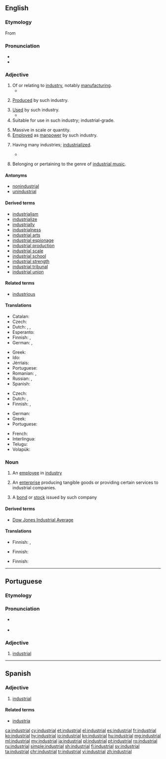 ==English==

===Etymology===
From {{etyl|fr|en}} {{term|industriel|lang=fr}}

===Pronunciation===
* {{IPA|/ɪnˈdʌstrɪəl/|lang=en}}
* {{audio|en-us-industrial.ogg|Audio (US)|lang=en}}

===Adjective===
{{en-adj}}

# Of or relating to [[industry]], notably [[manufacturing]].
#*{{quote-magazine|date=2013-06-29|volume=407|issue=8842|page=29|magazine={{w|The Economist}}
|title=[http://www.economist.com/news/asia/21580154-forest-fires-bring-record-levels-air-pollution-and-end-not-sight-unspontaneous Unspontaneous combustion]
|passage=Since the mid-1980s, when Indonesia first began to clear its bountiful forests on an '''industrial''' scale in favour of lucrative palm-oil plantations, “haze” has become an almost annual occurrence in South-East Asia. The cheapest way to clear logged woodland is to burn it, producing an acrid cloud of foul white smoke that, carried by the wind, can cover hundreds, or even thousands, of square miles.}}
#: {{usex|lang=en|The '''industrial''' segment of the economy has seen troubles lately.}}
# [[produced|Produced]] by such industry.
#: {{usex|lang=en|Handicraft is less standardized then '''industrial''' products, hence less artistic or rather flawless.}}
# [[used|Used]] by such industry.
#* {{quote-book|year=2006|author={{w|Edwin Black}}
|title=Internal Combustion|chapter=2|url=http://openlibrary.org/works/OL4103950W
|passage=More than a mere source of Promethean sustenance to thwart the cold and cook one's meat, wood was quite simply mankind's first '''industrial''' and manufacturing fuel.}}
# Suitable for use in such industry; industrial-grade.
#: {{usex|lang=en|This is an '''industrial''' product&mdash;it's much too strong for home use.}}
# Massive in scale or quantity. 
# [[employed|Employed]] as [[manpower]] by such industry.
# {{context|of a society or country|lang=en}} Having many industries; [[industrialized]].
#*{{quote-magazine|date=2013-07-20|volume=408|issue=8845|magazine={{w|The Economist}}
|title=[http://www.economist.com/news/science-and-technology/http://www.economist.com/news/science-and-technology/21581980-latest-research-suggests-humans-are-not-warriors-their-genes-after-all-old Old soldiers?]
|passage=Whether modern, '''industrial''' man is less or more warlike than his hunter-gatherer ancestors is impossible to determine. The machine gun is so much more lethal than the bow and arrow that comparisons are meaningless.}}
#: {{usex|lang=en|Italy is a part '''industrial''', part rural nation.}}
# {{context|music|lang=en}} Belonging or pertaining to the genre of [[industrial music]].
#: {{usex|lang=en|a track with clashing '''industrial''' beats}}

====Antonyms====
* [[nonindustrial]]
* [[unindustrial]]

====Derived terms====
* [[industrialism]]
* [[industrialize]]
* [[industrially]]
* [[industrialness]]
* [[industrial arts]]
* [[industrial espionage]]
* [[industrial production]]
* [[industrial scale]]
* [[industrial school]]
* [[industrial strength]]
* [[industrial tribunal]]
* [[industrial union]]

====Related terms====
* [[industrious]]

====Translations====
{{trans-top|of or relating to industry}}
* Catalan: {{t+|ca|industrial}}
* Czech: {{t+|cs|průmyslový|m}}
* Dutch: {{t+|nl|industrieel}}, {{t-check|nl|industrie|alt=industrie-}} {{attention|nl|2=was "[[industrie]]-" - assumed inflected form or vocalised spelling; please verify if linking is acceptable. see [[User:Kephir/gadgets/xte#Translation_fixing]]}}, {{t-check|nl|nijverheid|alt=nijverheids-}} {{attention|nl|2=was "[[nijverheid]]s-" - assumed inflected form or vocalised spelling; please verify if linking is acceptable. see [[User:Kephir/gadgets/xte#Translation_fixing]]}}
* Esperanto: {{t|eo|industria}}
* Finnish: {{t|fi|teollinen}}, {{t|fi|teollisuus|alt=teollisuus-}}
* German: {{t+|de|industriell}}, {{t|de|Industrie|alt=Industrie-}}
{{trans-mid}}
* Greek: {{t+|el|βιομηχανικός|m|tr=viomikhanikós}}
* Ido: {{t+|io|industriala}}
* Jèrriais: {{t|roa-jer|îndustriel}}
* Portuguese: {{t|pt|industrial}}
* Romanian: {{t+|ro|industrial}}, {{t|ro|de industrie}}
* Russian: {{t+|ru|промышленный|tr=promýšlennyj}}, {{t+|ru|индустриальный|tr=industriál’nyj}}
* Spanish: {{t+|es|industrial}}
{{trans-bottom}}

{{trans-top|(of a society or country) having many industries}}
* Czech: {{t+|cs|průmyslový|m}}
* Dutch: {{t+|nl|geïndustrialiseerd}}, {{t+|nl|industrieel}}
* Finnish: {{t|fi|teollinen}}, {{t|fi|teollistunut}}
{{trans-mid}}
* German: {{t+|de|industriell}}
* Greek: {{t+|el|βιομηχανικός|m|tr=viomikhanikós}}
* Portuguese: {{t|pt|industrial}}
{{trans-bottom}}

{{checktrans-top}}
* French: {{t-check|fr|industriel}}
* Interlingua: {{t-check|ia|industrial}}
* Telugu: {{t-check|te|పారిశ్రామిక|tr=paariSraamika|sc=Telu}}
* Volapük: {{t-check|vo|dustodik}}
{{trans-bottom}}

===Noun===
{{en-noun}}

# {{context|dated|19th-mid 20th century|lang=en}} An [[employee]] in [[industry]]
# {{context|business|lang=en}} An [[enterprise]] producing tangible goods or providing certain services to industrial companies.
# {{context|finance|lang=en}} A [[bond]] or [[stock]] issued by such company

====Derived terms====
* [[Dow Jones Industrial Average]]

====Translations====
{{trans-top|employee}}
* Finnish: {{t|fi|tehdastyöläinen}}, {{t|fi|teollisuustyöntekijä}}
{{trans-mid}}
{{trans-bottom}}

{{trans-top|enterprise}}
* Finnish: {{t|fi|teollisuusyritys}}
{{trans-mid}}
{{trans-bottom}}

{{trans-top|employee}}
* Finnish: {{t|fi|teollisuusosake}}
{{trans-mid}}
{{trans-bottom}}
----
==Portuguese==

===Etymology===
{{suffix|indústria|al|alt1=Indústria|gloss1=industry|lang=pt}}

===Pronunciation===
* {{a|PT}} {{IPA|/ĩ.duʃ.ˈtɾjaɫ/|lang=pt}}
* {{hyphenation|in|dus|tri|al|lang=pt}}

===Adjective===
{{pt-adj|industria|l}}

# [[#English|industrial]]
----

==Spanish==

===Adjective===
{{es-adj|pl=industriales}}

# [[#English|industrial]]

====Related terms====
* [[industria]]

[[ca:industrial]]
[[cy:industrial]]
[[et:industrial]]
[[el:industrial]]
[[es:industrial]]
[[fr:industrial]]
[[ko:industrial]]
[[hy:industrial]]
[[io:industrial]]
[[kn:industrial]]
[[hu:industrial]]
[[mg:industrial]]
[[ml:industrial]]
[[my:industrial]]
[[ja:industrial]]
[[pl:industrial]]
[[pt:industrial]]
[[ro:industrial]]
[[ru:industrial]]
[[simple:industrial]]
[[sh:industrial]]
[[fi:industrial]]
[[sv:industrial]]
[[ta:industrial]]
[[chr:industrial]]
[[tr:industrial]]
[[vi:industrial]]
[[zh:industrial]]